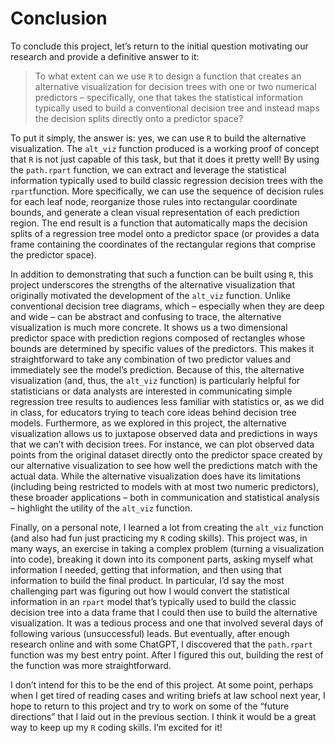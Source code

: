 # Conclusion

To conclude this project, let's return to the initial question motivating our research and provide a definitive answer to it:

> To what extent can we use `R` to design a function that creates an alternative visualization for decision trees with one or two numerical predictors -- specifically, one that takes the statistical information typically used to build a conventional decision tree and instead maps the decision splits directly onto a predictor space?

To put it simply, the answer is: yes, we can use `R` to build the alternative visualization. The `alt_viz` function produced is a working proof of concept that `R` is not just capable of this task, but that it does it pretty well! By using the `path.rpart` function, we can extract and leverage the statistical information typically used to build classic regression decision trees with the `rpart`function. More specifically, we can use the sequence of decision rules for each leaf node, reorganize those rules into rectangular coordinate bounds, and generate a clean visual representation of each prediction region. The end result is a function that automatically maps the decision splits of a regression tree model onto a predictor space (or provides a data frame containing the coordinates of the rectangular regions that comprise the predictor space). 

In addition to demonstrating that such a function can be built using `R`, this project underscores the strengths of the alternative visualization that originally motivated the development of the `alt_viz` function. Unlike conventional decision tree diagrams, which -- especially when they are deep and wide -- can be abstract and confusing to trace, the alternative visualization is much more concrete. It shows us a two dimensional predictor space with prediction regions composed of rectangles whose bounds are determined by specific values of the predictors. This makes it straightforward to take any combination of two predictor values and immediately see the model’s prediction. Because of this, the alternative visualization (and, thus, the `alt_viz` function) is particularly helpful for statisticians or data analysts are interested in communicating simple regression tree results to audiences less familiar with statistics or, as we did in class, for educators trying to teach core ideas behind decision tree models. Furthermore, as we explored in this project, the alternative visualization allows us to juxtapose observed data and predictions in ways that we can’t with decision trees. For instance, we can plot observed data points from the original dataset directly onto the predictor space created by our alternative visualization to see how well the predictions match with the actual data. While the alternative visualization does have its limitations (including being restricted to models with at most two numeric predictors), these broader applications -- both in communication and statistical analysis -- highlight the utility of the `alt_viz` function.

Finally, on a personal note, I learned a lot from creating the `alt_viz` function (and also had fun just practicing my `R` coding skills). This project was, in many ways, an exercise in taking a complex problem (turning a visualization into code), breaking it down into its component parts, asking myself what information I needed, getting that information, and then using that information to build the final product. In particular, I’d say the most challenging part was figuring out how I would convert the statistical information in an `rpart` model that’s typically used to build the classic decision tree into a data frame that I could then use to build the alternative visualization. It was a tedious process and one that involved several days of following various (unsuccessful) leads. But eventually, after enough research online and with some ChatGPT, I discovered that the `path.rpart` function was my best entry point. After I figured this out, building the rest of the function was more straightforward.

I don’t intend for this to be the end of this project. At some point, perhaps when I get tired of reading cases and writing briefs at law school next year, I hope to return to this project and try to work on some of the “future directions” that I laid out in the previous section. I think it would be a great way to keep up my `R` coding skills. I’m excited for it!